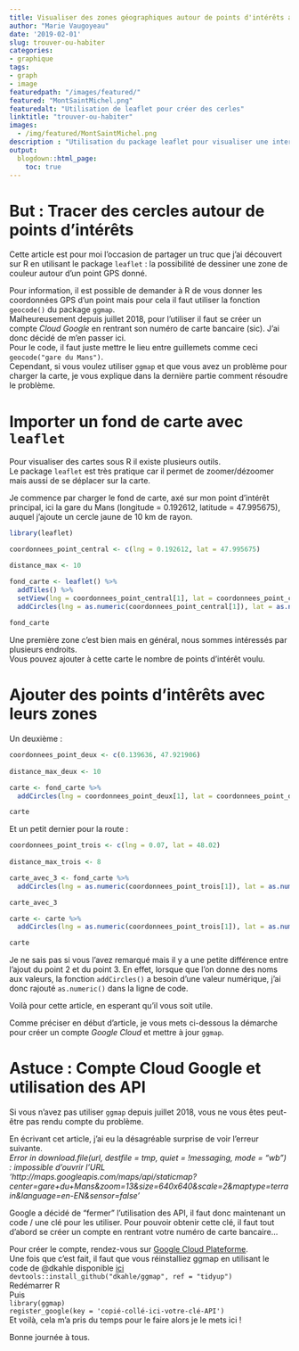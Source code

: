 ```yaml
---
title: Visualiser des zones géographiques autour de points d'intérêts avec leaflet
author: "Marie Vaugoyeau"
date: '2019-02-01'
slug: trouver-ou-habiter
categories:
- graphique
tags:
- graph
- image
featuredpath: "/images/featured/"
featured: "MontSaintMichel.png"
featuredalt: "Utilisation de leaflet pour créer des cerles"
linktitle: "trouver-ou-habiter"
images: 
  - /img/featured/MontSaintMichel.png  
description : "Utilisation du package leaflet pour visualiser une intersection de zone" 
output:
  blogdown::html_page:
    toc: true
---
```

  
# But : Tracer des cercles autour de points d'intérêts  
Cette article est pour moi l'occasion de partager un truc que j'ai découvert sur R en utilisant le package `leaflet` : la possibilité de dessiner une zone de couleur autour d'un point GPS donné.  
  
Pour information, il est possible de demander à R de vous donner les coordonnées GPS d'un point mais pour cela il faut utiliser la fonction `geocode()` du package `ggmap`.  
Malheureusement depuis juillet 2018, pour l'utiliser il faut se créer un compte *Cloud Google* en rentrant son numéro de carte bancaire (sic). J'ai donc décidé de m'en passer ici.  
Pour le code, il faut juste mettre le lieu entre guillemets comme ceci `geocode("gare du Mans")`.  
Cependant, si vous voulez utiliser `ggmap` et que vous avez un problème pour charger la carte, je vous explique dans la dernière partie comment résoudre le problème.  
  
# Importer un fond de carte avec `leaflet`  
Pour visualiser des cartes sous R il existe plusieurs outils.  
Le package `leaflet` est très pratique car il permet de zoomer/dézoomer mais aussi de se déplacer sur la carte.  
  
Je commence par charger le fond de carte, axé sur mon point d'intérêt principal, ici la gare du Mans (longitude = 0.192612, latitude = 47.995675), auquel j'ajoute un cercle jaune de 10 km de rayon.  
  
```r

library(leaflet)

coordonnees_point_central <- c(lng = 0.192612, lat = 47.995675)

distance_max <- 10

fond_carte <- leaflet() %>% 
  addTiles() %>% 
  setView(lng = coordonnees_point_central[1], lat = coordonnees_point_central[2], zoom = 10) %>%
  addCircles(lng = as.numeric(coordonnees_point_central[1]), lat = as.numeric(coordonnees_point_central[2]), radius = distance_max * 1000, color = "yellow") 
  
fond_carte
```
  
Une première zone c'est bien mais en général, nous sommes intéressés par plusieurs endroits.  
Vous pouvez ajouter à cette carte le nombre de points d'intérêt voulu.  
  
# Ajouter des points d'intêrêts avec leurs zones  
Un deuxième :    
```r

coordonnees_point_deux <- c(0.139636, 47.921906)
 
distance_max_deux <- 10

carte <- fond_carte %>% 
  addCircles(lng = coordonnees_point_deux[1], lat = coordonnees_point_deux[2], radius = distance_max_deux * 1000, color = "red")

carte

```
  
Et un petit dernier pour la route :  
```r

coordonnees_point_trois <- c(lng = 0.07, lat = 48.02) 
 
distance_max_trois <- 8

carte_avec_3 <- fond_carte %>% 
  addCircles(lng = as.numeric(coordonnees_point_trois[1]), lat = as.numeric(coordonnees_point_trois[2]), radius = distance_max_trois * 1000, color = "blue")

carte_avec_3

carte <- carte %>%
  addCircles(lng = as.numeric(coordonnees_point_trois[1]), lat = as.numeric(coordonnees_point_trois[2]), radius = distance_max_trois * 1000, color = "blue")

carte

```
  
Je ne sais pas si vous l'avez remarqué mais il y a une petite différence entre l'ajout du point 2 et du point 3. En effet, lorsque que l'on donne des noms aux valeurs, la fonction `addCircles()` a besoin d'une valeur numérique, j'ai donc rajouté `as.numeric()` dans la ligne de code.  
  
Voilà pour cette article, en esperant qu'il vous soit utile.  
  
Comme préciser en début d'article, je vous mets ci-dessous la démarche pour créer un compte *Google Cloud* et mettre à jour `ggmap`.  
  
# Astuce : Compte Cloud Google et utilisation des API  
Si vous n'avez pas utiliser `ggmap` depuis juillet 2018, vous ne vous êtes peut-être pas rendu compte du problème.  
  
En écrivant cet article, j'ai eu la désagréable surprise de voir l'erreur suivante.  
*Error in download.file(url, destfile = tmp, quiet = !messaging, mode = "wb") : impossible d'ouvrir l'URL 'http://maps.googleapis.com/maps/api/staticmap?center=gare+du+Mans&zoom=13&size=640x640&scale=2&maptype=terrain&language=en-EN&sensor=false'*  
  
Google a décidé de "fermer" l'utilisation des API, il faut donc maintenant un code / une clé pour les utiliser. Pour pouvoir obtenir cette clé, il faut tout d'abord se créer un compte en rentrant votre numéro de carte bancaire...  
  
Pour créer le compte, rendez-vous sur [Google Cloud Plateforme](https://console.developers.google.com/projectselector/apis/api/static_maps_backend?supportedpurview=project).  
Une fois que c'est fait, il faut que vous réinstalliez ggmap en utilisant le code de @dkahle disponible [ici](https://github.com/dkahle/ggmap)  
`devtools::install_github("dkahle/ggmap", ref = "tidyup")`  
Redémarrer R  
Puis  
`library(ggmap)`  
`register_google(key = 'copié-collé-ici-votre-clé-API')`  
Et voilà, cela m'a pris du temps pour le faire alors je le mets ici !  
  
Bonne journée à tous.  
  
